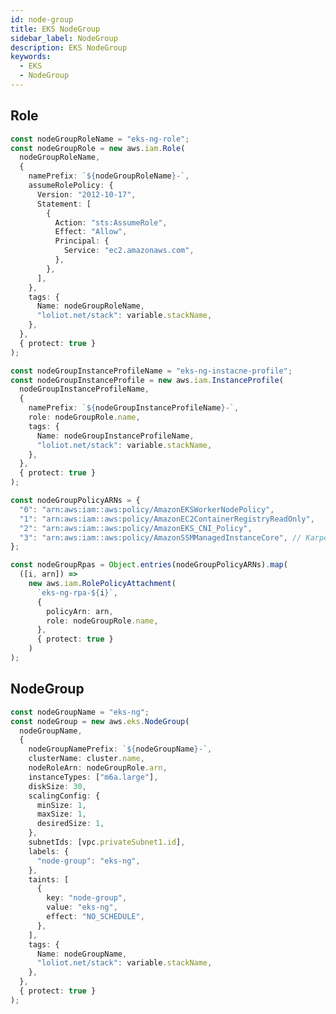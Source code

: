 ```yaml
---
id: node-group
title: EKS NodeGroup
sidebar_label: NodeGroup
description: EKS NodeGroup
keywords:
  - EKS
  - NodeGroup
---
```


## Role

```typescript
const nodeGroupRoleName = "eks-ng-role";
const nodeGroupRole = new aws.iam.Role(
  nodeGroupRoleName,
  {
    namePrefix: `${nodeGroupRoleName}-`,
    assumeRolePolicy: {
      Version: "2012-10-17",
      Statement: [
        {
          Action: "sts:AssumeRole",
          Effect: "Allow",
          Principal: {
            Service: "ec2.amazonaws.com",
          },
        },
      ],
    },
    tags: {
      Name: nodeGroupRoleName,
      "loliot.net/stack": variable.stackName,
    },
  },
  { protect: true }
);

const nodeGroupInstanceProfileName = "eks-ng-instacne-profile";
const nodeGroupInstanceProfile = new aws.iam.InstanceProfile(
  nodeGroupInstanceProfileName,
  {
    namePrefix: `${nodeGroupInstanceProfileName}-`,
    role: nodeGroupRole.name,
    tags: {
      Name: nodeGroupInstanceProfileName,
      "loliot.net/stack": variable.stackName,
    },
  },
  { protect: true }
);

const nodeGroupPolicyARNs = {
  "0": "arn:aws:iam::aws:policy/AmazonEKSWorkerNodePolicy",
  "1": "arn:aws:iam::aws:policy/AmazonEC2ContainerRegistryReadOnly",
  "2": "arn:aws:iam::aws:policy/AmazonEKS_CNI_Policy",
  "3": "arn:aws:iam::aws:policy/AmazonSSMManagedInstanceCore", // Karpenter
};

const nodeGroupRpas = Object.entries(nodeGroupPolicyARNs).map(
  ([i, arn]) =>
    new aws.iam.RolePolicyAttachment(
      `eks-ng-rpa-${i}`,
      {
        policyArn: arn,
        role: nodeGroupRole.name,
      },
      { protect: true }
    )
);
```

## NodeGroup

```typescript
const nodeGroupName = "eks-ng";
const nodeGroup = new aws.eks.NodeGroup(
  nodeGroupName,
  {
    nodeGroupNamePrefix: `${nodeGroupName}-`,
    clusterName: cluster.name,
    nodeRoleArn: nodeGroupRole.arn,
    instanceTypes: ["m6a.large"],
    diskSize: 30,
    scalingConfig: {
      minSize: 1,
      maxSize: 1,
      desiredSize: 1,
    },
    subnetIds: [vpc.privateSubnet1.id],
    labels: {
      "node-group": "eks-ng",
    },
    taints: [
      {
        key: "node-group",
        value: "eks-ng",
        effect: "NO_SCHEDULE",
      },
    ],
    tags: {
      Name: nodeGroupName,
      "loliot.net/stack": variable.stackName,
    },
  },
  { protect: true }
);
```
